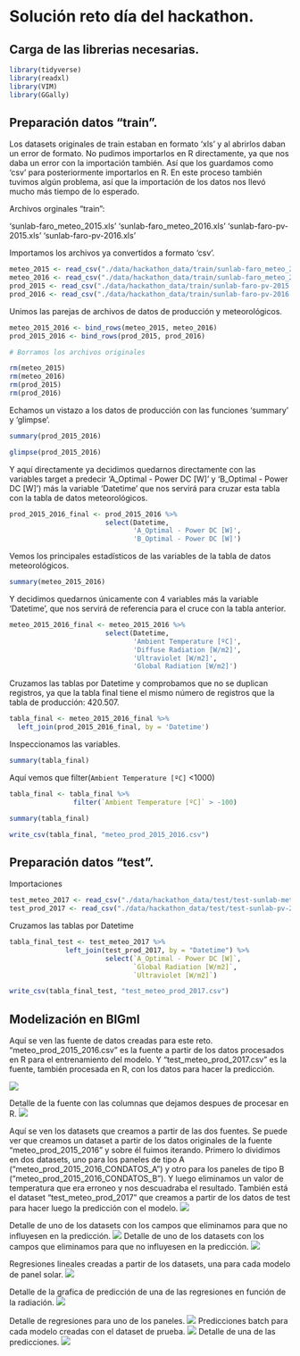 # Solución reto día del hackathon.



## Carga de las librerias necesarias.

```r
library(tidyverse)
library(readxl)
library(VIM)
library(GGally)
```


## Preparación datos "train".

Los datasets originales de train estaban en formato 'xls' y al abrirlos daban un error de formato. No pudimos importarlos en R directamente, ya que nos daba un error con la importación también. Así que los guardamos como 'csv' para posteriormente importarlos en R. En este proceso también tuvimos algún problema, así que la importación de los datos nos llevó mucho más tiempo de lo esperado. 

Archivos orginales "train": 


'sunlab-faro_meteo_2015.xls'
'sunlab-faro_meteo_2016.xls'
'sunlab-faro-pv-2015.xls'
'sunlab-faro-pv-2016.xls'

Importamos los archivos ya convertidos a formato 'csv'. 
```r
meteo_2015 <- read_csv("./data/hackathon_data/train/sunlab-faro_meteo_2015.csv")
meteo_2016 <- read_csv("./data/hackathon_data/train/sunlab-faro_meteo_2016.csv")
prod_2015 <- read_csv("./data/hackathon_data/train/sunlab-faro-pv-2015.csv")
prod_2016 <- read_csv("./data/hackathon_data/train/sunlab-faro-pv-2016.csv")
```


Unimos las parejas de archivos de datos de producción y meteorológicos. 
```r
meteo_2015_2016 <- bind_rows(meteo_2015, meteo_2016)
prod_2015_2016 <- bind_rows(prod_2015, prod_2016)

# Borramos los archivos originales

rm(meteo_2015)
rm(meteo_2016)
rm(prod_2015)
rm(prod_2016)
```
Echamos un vistazo a los datos de producción con las funciones 'summary' y 'glimpse'.
```r
summary(prod_2015_2016)
```


```r
glimpse(prod_2015_2016)
```
Y aquí directamente ya decidimos quedarnos directamente con las variables target a predecir 'A_Optimal - Power DC [W]' y                                'B_Optimal - Power DC [W]') más la variable 'Datetime' que nos servirá para cruzar esta tabla con la tabla de datos meteorológicos.
```r
prod_2015_2016_final <- prod_2015_2016 %>%
                        select(Datetime, 
                               'A_Optimal - Power DC [W]',
                               'B_Optimal - Power DC [W]')
```

Vemos los principales estadísticos de las variables de la tabla de datos meteorológicos.
```r
summary(meteo_2015_2016)
```

Y decidimos quedarnos únicamente con 4 variables más la variable 'Datetime', que nos servirá de referencia para el cruce con la tabla anterior.
```r
meteo_2015_2016_final <- meteo_2015_2016 %>%
                        select(Datetime, 
                               'Ambient Temperature [ºC]',
                               'Diffuse Radiation [W/m2]',
                               'Ultraviolet [W/m2]',
                               'Global Radiation [W/m2]')
```


Cruzamos las tablas por Datetime y comprobamos que no se duplican registros, ya que la tabla final tiene el mismo número de registros que la tabla de producción: 420.507.
```r
tabla_final <- meteo_2015_2016_final %>%
  left_join(prod_2015_2016_final, by = 'Datetime')
```

Inspeccionamos las variables.
```r
summary(tabla_final) 
```

Aquí vemos que 
filter(`Ambient Temperature [ºC]` <1000)


```r
tabla_final <- tabla_final %>% 
                filter(`Ambient Temperature [ºC]` > -100)
```

```r
summary(tabla_final)
```

```r
write_csv(tabla_final, "meteo_prod_2015_2016.csv")
```


## Preparación datos "test".

Importaciones
```r
test_meteo_2017 <- read_csv("./data/hackathon_data/test/test-sunlab-meteo-2017.csv")
test_prod_2017 <- read_csv("./data/hackathon_data/test/test-sunlab-pv-2017.csv")

```
Cruzamos las tablas por Datetime
```r
tabla_final_test <- test_meteo_2017 %>%
              left_join(test_prod_2017, by = "Datetime") %>%
                        select(`A_Optimal - Power DC [W]`, 
                               `Global Radiation [W/m2]`,
                               `Ultraviolet [W/m2]`)
```

```r
write_csv(tabla_final_test, "test_meteo_prod_2017.csv")
```


## Modelización en BIGml

Aquí se ven las fuente de datos creadas para este reto. "meteo_prod_2015_2016.csv" es la fuente a partir de los datos procesados en R para el 
entrenamiento del modelo. Y "test_meteo_prod_2017.csv" es la fuente, también procesada en R, con los datos para hacer la predicción.

![](imgs/IMG_0441.jpg)

Detalle de la fuente con las columnas que dejamos despues de procesar en R.
![](imgs/IMG_0442.jpg)

Aquí se ven los datasets que creamos a partir de las dos fuentes. Se puede ver que creamos un dataset a partir de los datos originales de 
la fuente "meteo_prod_2015_2016" y sobre él fuimos iterando. Primero lo dividimos en dos datasets, uno para los paneles de tipo A 
("meteo_prod_2015_2016_CONDATOS_A") y otro para los paneles de tipo B ("meteo_prod_2015_2016_CONDATOS_B"). Y luego eliminamos un valor de 
temperatura que era erroneo y nos descuadraba el resultado.
También está el dataset "test_meteo_prod_2017" que creamos a partir de los datos de test para hacer luego la predicción con el modelo.
![](imgs/IMG_0443.jpg)



Detalle de uno de los datasets con los campos que eliminamos para que no influyesen en la predicción.
![](imgs/IMG_0444.jpg)
Detalle de uno de los datasets con los campos que eliminamos para que no influyesen en la predicción.
![](imgs/IMG_0445.jpg)

Regresiones lineales creadas a partir de los datasets, una para cada modelo de panel solar.
![](imgs/IMG_0446.jpg)

Detalle de la grafica de predicción de una de las regresiones en función de la radiación.
![](imgs/IMG_0447.jpg)

Detalle de regresiones para uno de los paneles.
![](imgs/IMG_0448.jpg)
Predicciones batch para cada modelo creadas con el dataset de prueba.
![](imgs/IMG_0449.jpg)
Detalle de una de las predicciones.
![](imgs/IMG_0450.jpg)

